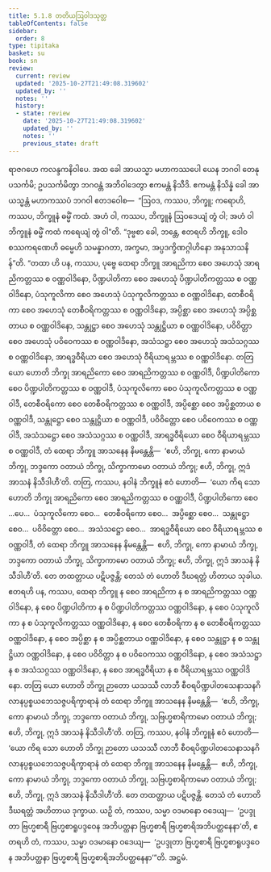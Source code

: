 ```yaml
---
title: 5.1.8 တတိယဩဝါဒသုတ္တ
tableOfContents: false
sidebar:
  order: 8
type: tipitaka
basket: su
book: sn
review:
  current: review
  updated: '2025-10-27T21:49:08.319602'
  updated_by: ''
  notes: ''
  history:
  - state: review
    date: '2025-10-27T21:49:08.319602'
    updated_by: ''
    notes: ''
    previous_state: draft
---
```



<ReviewStatus review={frontmatter.review} showDetails={true} />

<HypothesisAnnotation frontmatter={frontmatter} />

<DynamicBreadcrumb />

<Division number="151" book="sn" e="ch" v="18" p="302">

<Paragraph number="953" book="sn">
ရာဇဂဟေ ကလန္ဒကနိဝါပေ. အထ ခေါ အာယသ္မာ မဟာကဿပေါ ယေန ဘဂဝါ တေနုပသင်္ကမိ; ဥပသင်္ကမိတွာ ဘဂဝန္တံ အဘိဝါဒေတွာ ဧကမန္တံ နိသီဒိ. ဧကမန္တံ နိသိန္နံ ခေါ အာယသ္မန္တံ မဟာကဿပံ ဘဂဝါ ဧတဒဝေါစ—  “ဩဝဒ, ကဿပ, ဘိက္ခူ; ကရောဟိ, ကဿပ, ဘိက္ခူနံ ဓမ္မိံ ကထံ. အဟံ ဝါ, ကဿပ, ဘိက္ခူနံ ဩဝဒေယျံ တွံ ဝါ; အဟံ ဝါ ဘိက္ခူနံ ဓမ္မိံ ကထံ ကရေယျံ တွံ ဝါ”တိ.
</Paragraph>

<Paragraph number="954" book="sn">
“ဒုဗ္ဗစာ ခေါ, ဘန္တေ, ဧတရဟိ ဘိက္ခူ, ဒေါဝစဿကရဏေဟိ ဓမ္မေဟိ သမန္နာဂတာ, အက္ခမာ, အပ္ပဒက္ခိဏဂ္ဂါဟိနော အနုသာသနိန်”တိ. “တထာ ဟိ ပန, ကဿပ, ပုဗ္ဗေ ထေရာ ဘိက္ခူ အာရညိကာ စေဝ အဟေသုံ အာရညိကတ္တဿ စ ဝဏ္ဏဝါဒိနော, ပိဏ္ဍပါတိကာ စေဝ အဟေသုံ ပိဏ္ဍပါတိကတ္တဿ စ ဝဏ္ဏဝါဒိနော, ပံသုကူလိကာ စေဝ အဟေသုံ ပံသုကူလိကတ္တဿ စ ဝဏ္ဏဝါဒိနော, တေစီဝရိကာ စေဝ အဟေသုံ တေစီဝရိကတ္တဿ စ ဝဏ္ဏဝါဒိနော, အပ္ပိစ္ဆာ စေဝ အဟေသုံ အပ္ပိစ္ဆတာယ စ ဝဏ္ဏဝါဒိနော, သန္တုဋ္ဌာ စေဝ အဟေသုံ သန္တုဋ္ဌိယာ စ ဝဏ္ဏဝါဒိနော, ပဝိဝိတ္တာ စေဝ အဟေသုံ ပဝိဝေကဿ စ ဝဏ္ဏဝါဒိနော, အသံသဋ္ဌာ စေဝ အဟေသုံ အသံသဂ္ဂဿ စ ဝဏ္ဏဝါဒိနော, အာရဒ္ဓဝီရိယာ စေဝ အဟေသုံ ဝီရိယာရမ္ဘဿ စ ဝဏ္ဏဝါဒိနော.
</Paragraph>

<Paragraph number="955" book="sn">
တတြ ယော ဟောတိ ဘိက္ခု အာရညိကော စေဝ အာရညိကတ္တဿ စ ဝဏ္ဏဝါဒီ, ပိဏ္ဍပါတိကော စေဝ ပိဏ္ဍပါတိကတ္တဿ စ ဝဏ္ဏဝါဒီ, ပံသုကူလိကော စေဝ ပံသုကူလိကတ္တဿ စ ဝဏ္ဏဝါဒီ, တေစီဝရိကော စေဝ တေစီဝရိကတ္တဿ စ ဝဏ္ဏဝါဒီ, အပ္ပိစ္ဆော စေဝ အပ္ပိစ္ဆတာယ စ ဝဏ္ဏဝါဒီ, သန္တုဋ္ဌော စေဝ သန္တုဋ္ဌိယာ စ ဝဏ္ဏဝါဒီ, ပဝိဝိတ္တော စေဝ ပဝိဝေကဿ စ ဝဏ္ဏဝါဒီ, အသံသဋ္ဌော စေဝ အသံသဂ္ဂဿ စ ဝဏ္ဏဝါဒီ, အာရဒ္ဓဝီရိယော စေဝ ဝီရိယာရမ္ဘဿ စ ဝဏ္ဏဝါဒီ, တံ ထေရာ ဘိက္ခူ အာသနေန နိမန္တေန္တိ—  ‘ဧဟိ, ဘိက္ခု, ကော နာမာယံ ဘိက္ခု, ဘဒ္ဒကော ဝတာယံ ဘိက္ခု, သိက္ခာကာမော ဝတာယံ ဘိက္ခု; ဧဟိ, ဘိက္ခု, ဣဒံ အာသနံ နိသီဒါဟီ’တိ.
</Paragraph>

<Paragraph number="956" book="sn">
တတြ, ကဿပ, နဝါနံ ဘိက္ခူနံ ဧဝံ ဟောတိ—  ‘ယော ကိရ သော ဟောတိ ဘိက္ခု အာရညိကော စေဝ အာရညိကတ္တဿ စ ဝဏ္ဏဝါဒီ, ပိဏ္ဍပါတိကော စေဝ …ပေ…  ပံသုကူလိကော စေဝ…  တေစီဝရိကော စေဝ…  အပ္ပိစ္ဆော စေဝ…  သန္တုဋ္ဌော စေဝ…  ပဝိဝိတ္တော စေဝ…  အသံသဋ္ဌော စေဝ…  အာရဒ္ဓဝီရိယော စေဝ ဝီရိယာရမ္ဘဿ စ ဝဏ္ဏဝါဒီ, တံ ထေရာ ဘိက္ခူ အာသနေန နိမန္တေန္တိ—  ဧဟိ, ဘိက္ခု, ကော နာမာယံ ဘိက္ခု, ဘဒ္ဒကော ဝတာယံ ဘိက္ခု, သိက္ခာကာမော ဝတာယံ ဘိက္ခု; ဧဟိ, ဘိက္ခု, ဣဒံ အာသနံ နိသီဒါဟီ’တိ. တေ တထတ္တာယ ပဋိပဇ္ဇန္တိ; တေသံ တံ ဟောတိ ဒီဃရတ္တံ ဟိတာယ သုခါယ.
</Paragraph>

<Paragraph number="957" book="sn">
ဧတရဟိ ပန, ကဿပ, ထေရာ ဘိက္ခူ န စေဝ အာရညိကာ န စ အာရညိကတ္တဿ ဝဏ္ဏဝါဒိနော, န စေဝ ပိဏ္ဍပါတိကာ န စ ပိဏ္ဍပါတိကတ္တဿ ဝဏ္ဏဝါဒိနော, န စေဝ ပံသုကူလိကာ န စ ပံသုကူလိကတ္တဿ ဝဏ္ဏဝါဒိနော, န စေဝ တေစီဝရိကာ န စ တေစီဝရိကတ္တဿ ဝဏ္ဏဝါဒိနော, န စေဝ အပ္ပိစ္ဆာ န စ အပ္ပိစ္ဆတာယ ဝဏ္ဏဝါဒိနော, န စေဝ သန္တုဋ္ဌာ န စ သန္တုဋ္ဌိယာ ဝဏ္ဏဝါဒိနော, န စေဝ ပဝိဝိတ္တာ န စ ပဝိဝေကဿ ဝဏ္ဏဝါဒိနော, န စေဝ အသံသဋ္ဌာ န စ အသံသဂ္ဂဿ ဝဏ္ဏဝါဒိနော, န စေဝ အာရဒ္ဓဝီရိယာ န စ ဝီရိယာရမ္ဘဿ ဝဏ္ဏဝါဒိနော.
</Paragraph>

<Paragraph number="958" book="sn">
တတြ ယော ဟောတိ ဘိက္ခု ဉာတော ယသဿီ လာဘီ စီဝရပိဏ္ဍပါတသေနာသနဂိလာနပ္ပစ္စယဘေသဇ္ဇပရိက္ခာရာနံ တံ ထေရာ ဘိက္ခူ အာသနေန နိမန္တေန္တိ—  ‘ဧဟိ, ဘိက္ခု, ကော နာမာယံ ဘိက္ခု, ဘဒ္ဒကော ဝတာယံ ဘိက္ခု, သဗြဟ္မစာရိကာမော ဝတာယံ ဘိက္ခု; ဧဟိ, ဘိက္ခု, ဣဒံ အာသနံ နိသီဒါဟီ’တိ.
</Paragraph>

<Paragraph number="959" book="sn">
တတြ, ကဿပ, နဝါနံ ဘိက္ခူနံ ဧဝံ ဟောတိ—  ‘ယော ကိရ သော ဟောတိ ဘိက္ခု ဉာတော ယသဿီ လာဘီ စီဝရပိဏ္ဍပါတသေနာသနဂိလာနပ္ပစ္စယဘေသဇ္ဇပရိက္ခာရာနံ တံ ထေရာ ဘိက္ခူ အာသနေန နိမန္တေန္တိ—  ဧဟိ, ဘိက္ခု, ကော နာမာယံ ဘိက္ခု, ဘဒ္ဒကော ဝတာယံ ဘိက္ခု, သဗြဟ္မစာရိကာမော ဝတာယံ ဘိက္ခု; ဧဟိ, ဘိက္ခု, ဣဒံ အာသနံ နိသီဒါဟီ’တိ. တေ တထတ္တာယ ပဋိပဇ္ဇန္တိ. တေသံ တံ ဟောတိ ဒီဃရတ္တံ အဟိတာယ ဒုက္ခာယ. ယဉှိ တံ, ကဿပ, သမ္မာ ဝဒမာနော ဝဒေယျ—  ‘ဥပဒ္ဒုတာ ဗြဟ္မစာရီ ဗြဟ္မစာရူပဒ္ဒဝေန အဘိပတ္ထနာ ဗြဟ္မစာရီ ဗြဟ္မစာရိအဘိပတ္ထနေနာ’တိ, ဧတရဟိ တံ, ကဿပ, သမ္မာ ဝဒမာနော ဝဒေယျ—  ‘ဥပဒ္ဒုတာ ဗြဟ္မစာရီ ဗြဟ္မစာရူပဒ္ဒဝေန အဘိပတ္ထနာ ဗြဟ္မစာရီ ဗြဟ္မစာရိအဘိပတ္ထနေနာ’”တိ.

</Paragraph>
</Division>

<Paragraph number="960" type="center" book="sn">
အဋ္ဌမံ.
</Paragraph>